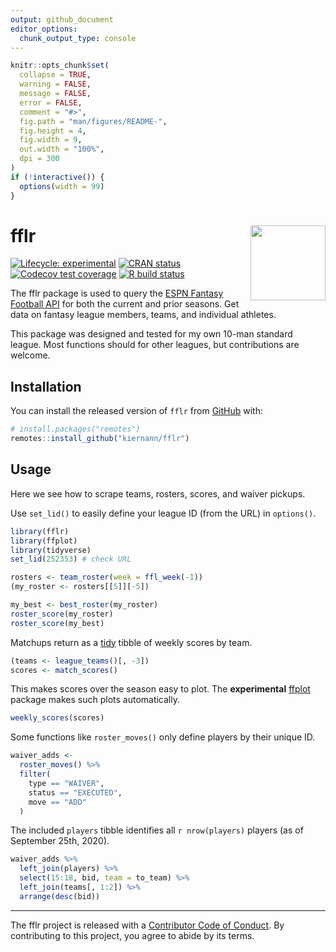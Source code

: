 ```yaml
---
output: github_document
editor_options: 
  chunk_output_type: console
---
```


<!-- README.md is generated from README.Rmd. Please edit that file -->

```r
knitr::opts_chunk$set(
  collapse = TRUE,
  warning = FALSE,
  message = FALSE,
  error = FALSE,
  comment = "#>",
  fig.path = "man/figures/README-",
  fig.height = 4,
  fig.width = 9,
  out.width = "100%",
  dpi = 300
)
if (!interactive()) {
  options(width = 99)
}
```

# fflr <img src="man/figures/logo.png" align="right" width="120" />

<!-- badges: start -->
[![Lifecycle: experimental][life_badge]][life_link]
[![CRAN status][cran_badge]][cran_link]
[![Codecov test coverage][cov_badge]][cov_link]
[![R build status][ga_badge]][ga_link]
<!-- badges: end -->

The fflr package is used to query the [ESPN Fantasy Football API][api] for both
the current and prior seasons. Get data on fantasy league members, teams, and
individual athletes.

This package was designed and tested for my own 10-man standard league. Most
functions should for other leagues, but contributions are welcome.

## Installation

You can install the released version of `fflr` from [GitHub][fflr] with:

```r
# install.packages("remotes")
remotes::install_github("kiernann/fflr")
```

## Usage

Here we see how to scrape teams, rosters, scores, and waiver pickups.

Use `set_lid()` to easily define your league ID (from the URL) in `options()`.

```r
library(fflr)
library(ffplot)
library(tidyverse)
set_lid(252353) # check URL
```

```r
rosters <- team_roster(week = ffl_week(-1))
(my_roster <- rosters[[5]][-5])
```

```r
my_best <- best_roster(my_roster)
roster_score(my_roster)
roster_score(my_best)
```

Matchups return as a [tidy](https://w.wiki/Jzz) tibble of weekly scores by team.

```r
(teams <- league_teams()[, -3])
scores <- match_scores()
```

This makes scores over the season easy to plot. The **experimental** [ffplot] 
package makes such plots automatically. 

```r
weekly_scores(scores)
```

Some functions like `roster_moves()` only define players by their unique ID.

```r
waiver_adds <- 
  roster_moves() %>% 
  filter(
    type == "WAIVER", 
    status == "EXECUTED",
    move == "ADD"
  )
```

The included `players` tibble identifies all `r nrow(players)` players (as of
September 25th, 2020).

```r
waiver_adds %>% 
  left_join(players) %>% 
  select(15:18, bid, team = to_team) %>%
  left_join(teams[, 1:2]) %>% 
  arrange(desc(bid))
```

***

The fflr project is released with a [Contributor Code of Conduct][coc]. By
contributing to this project, you agree to abide by its terms.

<!-- refs: start -->
[life_badge]: https://img.shields.io/badge/lifecycle-experimental-orange.svg
[life_link]: https://www.tidyverse.org/lifecycle/#experimental
[cran_badge]: https://www.r-pkg.org/badges/version/fflr
[cran_link]: https://CRAN.R-project.org/package=fflr
[ga_badge]: https://github.com/kiernann/fflr/workflows/R-CMD-check/badge.svg
[ga_link]: https://github.com/kiernann/fflr/actions
[cov_badge]: https://codecov.io/gh/kiernann/ffplot/branch/master/graph/badge.svg
[cov_link]: https://codecov.io/gh/kiernann/fflr?branch=master
[dl_badge]: https://cranlogs.r-pkg.org/badges/grand-total/fflr
[api]: https://fantasy.espn.com/apis/v3/games/ffl/
[ffplot]: https://github.com/kiernann/ffplot
[fflr]: https://github.com/kiernann/fflr
[coc]: https://contributor-covenant.org/version/1/0/0/CODE_OF_CONDUCT.html
<!-- refs: end -->
